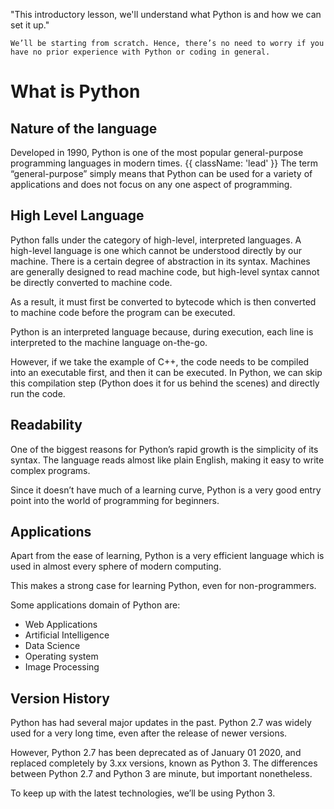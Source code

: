   "This introductory lesson, we'll understand what Python is and how we can set it up."

`We’ll be starting from scratch. Hence, there’s no need to worry if you have no prior experience with Python or coding in general.`

# What is Python

## Nature of the language

Developed in 1990, Python is one of the most popular general-purpose programming languages in modern times. {{ className: 'lead' }}
The term “general-purpose” simply means that Python can be used for a variety of applications and does not focus on any one aspect of programming.

## High Level Language

Python falls under the category of high-level, interpreted languages. A high-level language is one which cannot be understood directly by our machine. There is a certain degree of abstraction in its syntax. Machines are generally designed to read machine code, but high-level syntax cannot be directly converted to machine code.

As a result, it must first be converted to bytecode which is then converted to machine code before the program can be executed.

Python is an interpreted language because, during execution, each line is interpreted to the machine language on-the-go.

However, if we take the example of C++, the code needs to be compiled into an executable first, and then it can be executed. In Python, we can skip this compilation step (Python does it for us behind the scenes) and directly run the code.

## Readability

One of the biggest reasons for Python’s rapid growth is the simplicity of its syntax. The language reads almost like plain English, making it easy to write complex programs.

Since it doesn’t have much of a learning curve, Python is a very good entry point into the world of programming for beginners.

## Applications

Apart from the ease of learning, Python is a very efficient language which is used in almost every sphere of modern computing.

This makes a strong case for learning Python, even for non-programmers.

<Note>
Some applications domain of Python are: 

  - Web Applications
  - Artificial Intelligence
  - Data Science
  - Operating system
  - Image Processing
</Note>

## Version History
Python has had several major updates in the past. Python 2.7 was widely used for a very long time, even after the release of newer versions.

However, Python 2.7 has been deprecated as of January 01 2020, and replaced completely by 3.xx versions, known as Python 3. The differences between Python 2.7 and Python 3 are minute, but important nonetheless.

To keep up with the latest technologies, we’ll be using Python 3.
